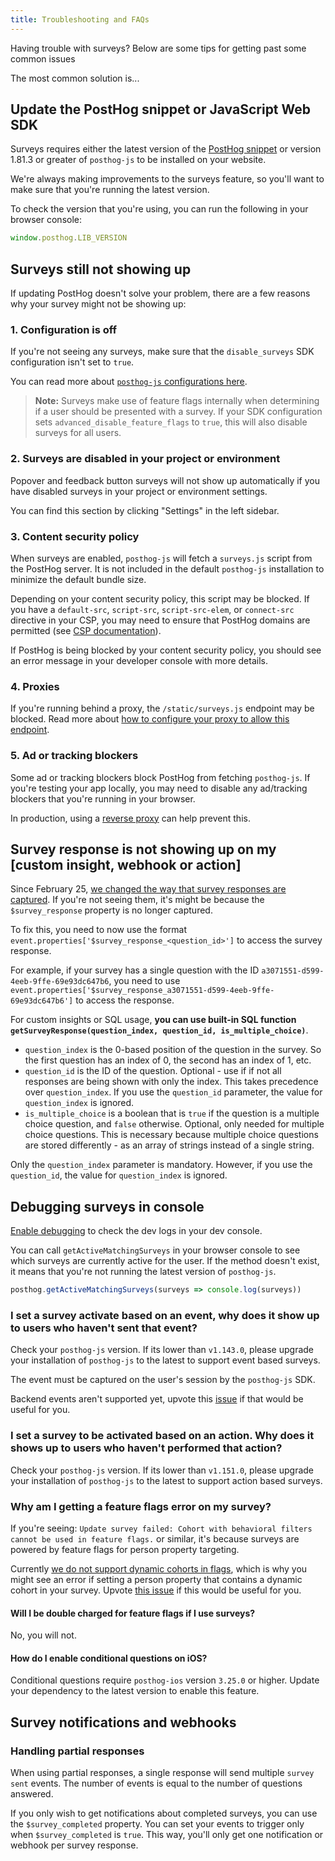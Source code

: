 ```yaml
---
title: Troubleshooting and FAQs
---
```


Having trouble with surveys? Below are some tips for getting past some common issues

The most common solution is...

## Update the PostHog snippet or JavaScript Web SDK

Surveys requires either the latest version of the [PostHog snippet](/docs/libraries/js#installation) or version 1.81.3 or greater of `posthog-js` to be installed on your website.

We're always making improvements to the surveys feature, so you'll want to make sure that you're running the latest version.

To check the version that you're using, you can run the following in your browser console:

```js
window.posthog.LIB_VERSION
```

## Surveys still not showing up

If updating PostHog doesn't solve your problem, there are a few reasons why your survey might not be showing up:

### 1. Configuration is off

If you're not seeing any surveys, make sure that the `disable_surveys` SDK configuration isn't set to `true`.

You can read more about [`posthog-js` configurations here](/docs/libraries/js/config).

> **Note:** Surveys make use of feature flags internally when determining if a user should be presented with a survey. If your SDK configuration sets `advanced_disable_feature_flags` to `true`, this will also disable surveys for all users.

### 2. Surveys are disabled in your project or environment

Popover and feedback button surveys will not show up automatically if you have disabled surveys in your project or environment settings.

You can find this section by clicking "Settings" in the left sidebar.

<ProductScreenshot
  imageLight="https://res.cloudinary.com/dmukukwp6/image/upload/Clean_Shot_2025_04_10_at_12_02_41_2x_0bf25ffbf8.jpg"
  imageDark="https://res.cloudinary.com/dmukukwp6/image/upload/Clean_Shot_2025_04_10_at_12_01_41_2x_2cf8d6e801.jpg"
  alt="Enable surveys in project settings"
/>

### 3. Content security policy

When surveys are enabled, `posthog-js` will fetch a `surveys.js` script from the PostHog server. It is not included in the default `posthog-js` installation to minimize the default bundle size.

Depending on your content security policy, this script may be blocked. If you have a `default-src`, `script-src`, `script-src-elem`, or `connect-src` directive in your CSP, you may need to ensure that PostHog domains are permitted (see [CSP documentation](/docs/advanced/content-security-policy)).

If PostHog is being blocked by your content security policy, you should see an error message in your developer console with more details.


### 4. Proxies

If you're running behind a proxy, the `/static/surveys.js` endpoint may be blocked. Read more about [how to configure your proxy to allow this endpoint](/docs/self-host/configure/running-behind-proxy#public-endpoints).

### 5. Ad or tracking blockers

Some ad or tracking blockers block PostHog from fetching `posthog-js`. If you're testing your app locally, you may need to disable any ad/tracking blockers that you're running in your browser.

In production, using a [reverse proxy](/docs/advanced/proxy) can help prevent this.

## Survey response is not showing up on my [custom insight, webhook or action]

Since February 25, [we changed the way that survey responses are captured](/docs/surveys/implementing-custom-surveys#survey-response-capture). If you're not seeing them, it's might be because the `$survey_response` property is no longer captured.

To fix this, you need to now use the format `event.properties['$survey_response_<question_id>']` to access the survey response.

For example, if your survey has a single question with the ID `a3071551-d599-4eeb-9ffe-69e93dc647b6`, you need to use `event.properties['$survey_response_a3071551-d599-4eeb-9ffe-69e93dc647b6']` to access the response.

For custom insights or SQL usage, **you can use built-in SQL function `getSurveyResponse(question_index, question_id, is_multiple_choice)`**.

- `question_index` is the 0-based position of the question in the survey. So the first question has an index of 0, the second has an index of 1, etc.
- `question_id` is the ID of the question. Optional - use if if not all responses are being shown with only the index. This takes precedence over `question_index`. If you use the `question_id` parameter, the value for `question_index` is ignored.
- `is_multiple_choice` is a boolean that is `true` if the question is a multiple choice question, and `false` otherwise. Optional, only needed for multiple choice questions. This is necessary because multiple choice questions are stored differently - as an array of strings instead of a single string.

Only the `question_index` parameter is mandatory. However, if you use the `question_id`, the value for `question_index` is ignored.

## Debugging surveys in console

[Enable debugging](/docs/libraries/js#debugging) to check the dev logs in your dev console.

You can call `getActiveMatchingSurveys` in your browser console to see which surveys are currently active for the user. If the method doesn't exist, it means that you're not running the latest version of `posthog-js`.

```js
posthog.getActiveMatchingSurveys(surveys => console.log(surveys))
```

### I set a survey activate based on an event, why does it show up to users who haven't sent that event?

Check your `posthog-js` version. If its lower than `v1.143.0`, please upgrade your installation of `posthog-js` to the latest to support event based surveys.

The event must be captured on the user's session by the `posthog-js` SDK.

Backend events aren't supported yet, upvote this [issue](https://github.com/PostHog/posthog/issues/25433) if that would be useful for you.

### I set a survey to be activated based on an action. Why does it shows up to users who haven't performed that action?

Check your `posthog-js` version.  If its lower than `v1.151.0`, please upgrade your installation of `posthog-js` to the latest to support action based surveys.

### Why am I getting a feature flags error on my survey?

If you're seeing: `Update survey failed: Cohort with behavioral filters cannot be used in feature flags.` or similar, it's because surveys are powered by feature flags for person property targeting.

Currently [we do not support dynamic cohorts in flags](/docs/data/cohorts#can-you-use-a-dynamic-behavioral-cohort-as-a-feature-flag-target), which is why you might see an error if setting a person property that contains a dynamic cohort in your survey. Upvote [this issue](https://github.com/PostHog/posthog/issues/19031) if this would be useful for you.

#### Will I be double charged for feature flags if I use surveys?

No, you will not.

#### How do I enable conditional questions on iOS?

Conditional questions require `posthog-ios` version `3.25.0` or higher. Update your dependency to the latest version to enable this feature.

## Survey notifications and webhooks

### Handling partial responses

When using partial responses, a single response will send multiple `survey sent` events. The number of events is equal to the number of questions answered.

If you only wish to get notifications about completed surveys, you can use the `$survey_completed` property. You can set your events to trigger only when `$survey_completed` is `true`. This way, you'll only get one notification or webhook per survey response.
